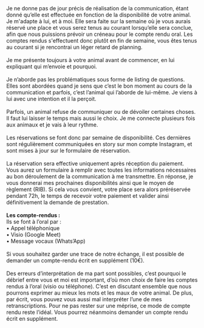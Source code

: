 
<div className="flex">
  <span className="text-2xl pr-2">
    <IoIosArrowDropright className="w-6 h-6 mr-2" aria-hidden="true" />
  </span>
  <section>
    Je ne donne pas de jour précis de réalisation de la communication, étant
    donné qu’elle est effectuée en fonction de la disponibilité de votre animal.
    Je m&apos;adapte à lui, et à moi. Elle sera faite sur la semaine où je vous
    aurais réservé une place et vous serez tenus au courant lorsqu’elle sera
    conclue, afin que nous puissions prévoir un créneau pour le compte rendu
    oral. Les comptes rendus s&apos;effectuent donc plutôt en fin de semaine,
    vous êtes tenus au courant si je rencontrai un léger retard de planning.
  </section>
</div>
<br />
<div className="flex">
  <span className="text-2xl pr-2">
    <IoIosArrowDropright className="w-6 h-6 mr-2" aria-hidden="true" />
  </span>
  <section>
    Je me présente toujours à votre animal avant de commencer, en lui expliquant
    qui m’envoie et pourquoi.
  </section>
</div>
<br />
<div className="flex">
  <span className="text-2xl pr-2">
    <IoIosArrowDropright className="w-6 h-6 mr-2" aria-hidden="true" />
  </span>
  <section>
    Je n’aborde pas les problématiques sous forme de listing de questions. Elles
    sont abordées quand je sens que c’est le bon moment au cours de la
    communication et parfois, c’est l’animal qui l’aborde de lui-même. Je viens
    à lui avec une intention et il la perçoit.
  </section>
</div>
<br />
<div className="flex">
  <span className="text-2xl pr-2">
    <IoIosArrowDropright className="w-6 h-6 mr-2" aria-hidden="true" />
  </span>
  <section>
    Parfois, un animal refuse de communiquer ou de dévoiler certaines choses. Il
    faut lui laisser le temps mais aussi le choix. Je me connecte plusieurs fois
    aux animaux et je vais à leur rythme.
  </section>
</div>
<br />
<div className="flex">
  <span className="text-2xl pr-2">
    <IoIosArrowDropright className="w-6 h-6 mr-2" aria-hidden="true" />
  </span>
  <section>
    Les réservations se font donc par semaine de disponibilité. Ces dernières
    sont régulièrement communiquées en story sur mon compte Instagram, et sont
    mises à jour sur le formulaire de réservation.
  </section>
</div>
<br />
<div className="flex">
  <span className="text-2xl pr-2">
    <IoIosArrowDropright className="w-6 h-6 mr-2" aria-hidden="true" />
  </span>
  <section>
    La réservation sera effective uniquement après réception du paiement. Vous
    aurez un formulaire à remplir avec toutes les informations nécessaires au
    bon déroulement de la communication à me transmettre. En réponse, je vous
    donnerai mes prochaines disponibilités ainsi que le moyen de règlement
    (RIB). Si cela vous convient, votre place sera alors préréservée pendant
    72h, le temps de recevoir votre paiement et valider ainsi définitivement la
    demande de prestation.
  </section>
</div>
<br />
<div className="flex">
  <span className="text-2xl pr-2">
    <IoIosArrowDropright className="w-6 h-6 mr-2" aria-hidden="true" />
  </span>
  <section>
    <strong>Les compte-rendus : </strong> <br />
    Ils se font à l’oral par : <br /> • Appel téléphonique <br /> • Visio (Google
    Meet) <br /> • Message vocaux (Whats’App) <br /> <br /> Si vous souhaitez garder
    une trace de notre échange, il est possible de demander un compte-rendu écrit
    en supplément (10€).
  </section>
</div>
<br />
<div className="flex">
  <span className="text-2xl pr-2">
    <CgDanger className="w-6 h-6 mr-2" aria-hidden="true" />
  </span>
  <section>
    Des erreurs d’interprétation de ma part sont possibles, c’est pourquoi le
    débrief entre vous et moi est important, d’où mon choix de faire les comptes
    rendus à l’oral (visio ou téléphone). C’est en discutant ensemble que nous
    pourrons exprimer au mieux les mots et les maux de votre animal. De plus,
    par écrit, vous pouvez vous aussi mal interpréter l’une de mes
    retranscriptions. Pour ne pas rester sur une méprise, ce mode de compte
    rendu reste l’idéal. Vous pourrez néanmoins demander un compte rendu écrit
    en supplément.
  </section>
</div>
